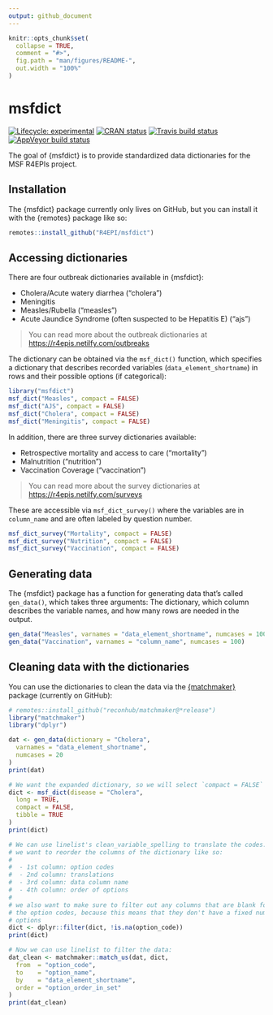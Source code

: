 ```yaml
---
output: github_document
---
```


<!-- README.md is generated from README.Rmd. Please edit that file -->

```r
knitr::opts_chunk$set(
  collapse = TRUE,
  comment = "#>",
  fig.path = "man/figures/README-",
  out.width = "100%"
)
```

# msfdict

<!-- badges: start -->
[![Lifecycle: experimental](https://img.shields.io/badge/lifecycle-experimental-orange.svg)](https://www.tidyverse.org/lifecycle/#experimental)
[![CRAN status](https://www.r-pkg.org/badges/version/msfdict)](https://CRAN.R-project.org/package=msfdict)
[![Travis build status](https://travis-ci.org/R4EPI/msfdict.svg?branch=master)](https://travis-ci.org/R4EPI/msfdict)
[![AppVeyor build status](https://ci.appveyor.com/api/projects/status/github/R4EPI/msfdict?branch=master&svg=true)](https://ci.appveyor.com/project/R4EPI/msfdict)
<!-- badges: end -->

The goal of {msfdict} is to provide standardized data dictionaries for the MSF 
R4EPIs project. 

## Installation

The {msfdict} package currently only lives on GitHub, but you can install it
with the {remotes} package like so:

``` r
remotes::install_github("R4EPI/msfdict")
```

## Accessing dictionaries

There are four outbreak dictionaries available in {msfdict}:

 - Cholera/Acute watery diarrhea ("cholera")
 - Meningitis
 - Measles/Rubella ("measles")
 - Acute Jaundice Syndrome (often suspected to be Hepatitis E) ("ajs")

> You can read more about the outbreak dictionaries at <https://r4epis.netilfy.com/outbreaks>

The dictionary can be obtained via the `msf_dict()` function, which specifies a
dictionary that describes recorded variables (`data_element_shortname`) in rows
and their possible options (if categorical):

```r
library("msfdict")
msf_dict("Measles", compact = FALSE)
msf_dict("AJS", compact = FALSE)
msf_dict("Cholera", compact = FALSE)
msf_dict("Meningitis", compact = FALSE)
```

In addition, there are three survey dictionaries available:

 - Retrospective mortality and access to care ("mortality")
 - Malnutrition ("nutrition") 
 - Vaccination Coverage ("vaccination")

> You can read more about the survey dictionaries at <https://r4epis.netilfy.com/surveys>

These are accessible via `msf_dict_survey()` where the variables are in 
`column_name` and are often labeled by question number. 

```r
msf_dict_survey("Mortality", compact = FALSE)
msf_dict_survey("Nutrition", compact = FALSE)
msf_dict_survey("Vaccination", compact = FALSE)
```

## Generating data

The {msfdict} package has a function for generating data that's called
`gen_data()`, which takes three arguments: The dictionary, which column
describes the variable names, and how many rows are needed in the output.

```r
gen_data("Measles", varnames = "data_element_shortname", numcases = 100)
gen_data("Vaccination", varnames = "column_name", numcases = 100)
```

## Cleaning data with the dictionaries

You can use the dictionaries to clean the data via the [{matchmaker}](https://repidemicsconsortium.org/matchmaker) package (currently on GitHub):

```r
# remotes::install_github("reconhub/matchmaker@*release")
library("matchmaker")
library("dplyr")

dat <- gen_data(dictionary = "Cholera", 
  varnames = "data_element_shortname",
  numcases = 20
)
print(dat)

# We want the expanded dictionary, so we will select `compact = FALSE`
dict <- msf_dict(disease = "Cholera", 
  long = TRUE, 
  compact = FALSE, 
  tibble = TRUE
)
print(dict)

# We can use linelist's clean_variable_spelling to translate the codes. First,
# we want to reorder the columns of the dictionary like so:
#
#  - 1st column: option codes
#  - 2nd column: translations
#  - 3rd column: data column name
#  - 4th column: order of options
#
# we also want to make sure to filter out any columns that are blank for
# the option codes, because this means that they don't have a fixed number of
# options
dict <- dplyr::filter(dict, !is.na(option_code))
print(dict)

# Now we can use linelist to filter the data:
dat_clean <- matchmaker::match_us(dat, dict, 
  from  = "option_code",
  to    = "option_name",
  by    = "data_element_shortname",
  order = "option_order_in_set"
)
print(dat_clean)
```

